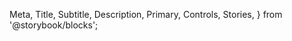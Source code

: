   Meta,
  Title,
  Subtitle,
  Description,
  Primary,
  Controls,
  Stories,
} from '@storybook/blocks';

<Meta isTemplate />

<Title />
<Subtitle />
<Description />

<Primary />
<Controls />

<Stories includePrimary={false} title="Variants" />
